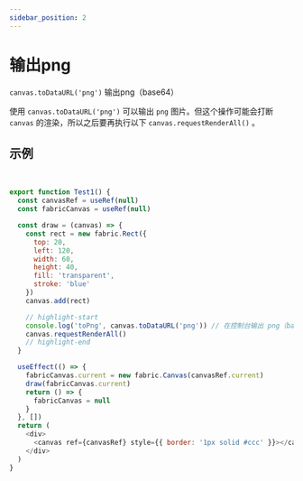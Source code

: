 ```yaml
---
sidebar_position: 2
---
```



# 输出png

`canvas.toDataURL('png')` 输出png（base64）

使用 `canvas.toDataURL('png')` 可以输出 `png` 图片。但这个操作可能会打断 `canvas` 的渲染，所以之后要再执行以下 `canvas.requestRenderAll()` 。

## 示例


<Test1></Test1>

<br />

```js
export function Test1() {
  const canvasRef = useRef(null)
  const fabricCanvas = useRef(null)

  const draw = (canvas) => {
    const rect = new fabric.Rect({
      top: 20,
      left: 120,
      width: 60,
      height: 40,
      fill: 'transparent',
      stroke: 'blue'
    })
    canvas.add(rect)

    // highlight-start
    console.log('toPng', canvas.toDataURL('png')) // 在控制台输出 png（base64）
    canvas.requestRenderAll()
    // highlight-end
  }

  useEffect(() => {
    fabricCanvas.current = new fabric.Canvas(canvasRef.current)
    draw(fabricCanvas.current)
    return () => {
      fabricCanvas = null
    }
  }, [])
  return (
    <div>
      <canvas ref={canvasRef} style={{ border: '1px solid #ccc' }}></canvas>
    </div>
  )
}
```
